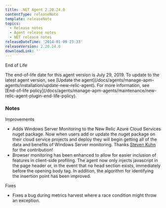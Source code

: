 ```yaml
---
title: .NET Agent 2.20.24.0
contentType: releaseNote
template: releaseNote
topics:
  - Release notes
  - Agent release notes
  - NET release notes
releaseDateTime: '2014-01-09 23:33'
releaseVersion: 2.20.24.0
downloadLink: ''
---
```


End of Life

<Callout variant="important">
  The end-of-life date for this agent version is July 29, 2019. To update to the latest agent version, see [Update the agent](/docs/agents/manage-apm-agents/installation/update-new-relic-agent). For more information, see [End-of-life policy](/docs/agents/manage-apm-agents/maintenance/new-relic-agent-plugin-end-life-policy).
</Callout>

### Notes

Improvements

* Adds Windows Server Monitoring to the New Relic Azure Cloud Services nuget package. Now when users add or update the nuget package on their cloud service projects and deploy they will begin getting all of the data and benefits of Windows Server monitoring. Thanks [Steven Kuhn](https://github.com/chartek) for the contribution!
* Browser monitoring has been enhanced to allow for easier inclusion of features in client-side profiling. The agent now only injects javascript in the page header or, in the event that no head section exists, immediately before the opening body tag. In addition, the algorithm for identifying the insertion point has been improved.

Fixes

* Fixes a bug during metrics harvest where a race condition might throw an exception.
